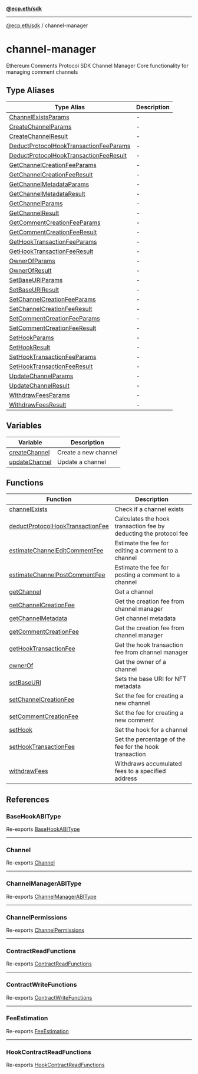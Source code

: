 [**@ecp.eth/sdk**](../index.mdx)

***

[@ecp.eth/sdk](/sdk-reference/index.mdx) / channel-manager

# channel-manager

Ethereum Comments Protocol SDK Channel Manager
Core functionality for managing comment channels

## Type Aliases

| Type Alias | Description |
| ------ | ------ |
| [ChannelExistsParams](/sdk-reference/channel-manager/type-aliases/ChannelExistsParams.mdx) | - |
| [CreateChannelParams](/sdk-reference/channel-manager/type-aliases/CreateChannelParams.mdx) | - |
| [CreateChannelResult](/sdk-reference/channel-manager/type-aliases/CreateChannelResult.mdx) | - |
| [DeductProtocolHookTransactionFeeParams](/sdk-reference/channel-manager/type-aliases/DeductProtocolHookTransactionFeeParams.mdx) | - |
| [DeductProtocolHookTransactionFeeResult](/sdk-reference/channel-manager/type-aliases/DeductProtocolHookTransactionFeeResult.mdx) | - |
| [GetChannelCreationFeeParams](/sdk-reference/channel-manager/type-aliases/GetChannelCreationFeeParams.mdx) | - |
| [GetChannelCreationFeeResult](/sdk-reference/channel-manager/type-aliases/GetChannelCreationFeeResult.mdx) | - |
| [GetChannelMetadataParams](/sdk-reference/channel-manager/type-aliases/GetChannelMetadataParams.mdx) | - |
| [GetChannelMetadataResult](/sdk-reference/channel-manager/type-aliases/GetChannelMetadataResult.mdx) | - |
| [GetChannelParams](/sdk-reference/channel-manager/type-aliases/GetChannelParams.mdx) | - |
| [GetChannelResult](/sdk-reference/channel-manager/type-aliases/GetChannelResult.mdx) | - |
| [GetCommentCreationFeeParams](/sdk-reference/channel-manager/type-aliases/GetCommentCreationFeeParams.mdx) | - |
| [GetCommentCreationFeeResult](/sdk-reference/channel-manager/type-aliases/GetCommentCreationFeeResult.mdx) | - |
| [GetHookTransactionFeeParams](/sdk-reference/channel-manager/type-aliases/GetHookTransactionFeeParams.mdx) | - |
| [GetHookTransactionFeeResult](/sdk-reference/channel-manager/type-aliases/GetHookTransactionFeeResult.mdx) | - |
| [OwnerOfParams](/sdk-reference/channel-manager/type-aliases/OwnerOfParams.mdx) | - |
| [OwnerOfResult](/sdk-reference/channel-manager/type-aliases/OwnerOfResult.mdx) | - |
| [SetBaseURIParams](/sdk-reference/channel-manager/type-aliases/SetBaseURIParams.mdx) | - |
| [SetBaseURIResult](/sdk-reference/channel-manager/type-aliases/SetBaseURIResult.mdx) | - |
| [SetChannelCreationFeeParams](/sdk-reference/channel-manager/type-aliases/SetChannelCreationFeeParams.mdx) | - |
| [SetChannelCreationFeeResult](/sdk-reference/channel-manager/type-aliases/SetChannelCreationFeeResult.mdx) | - |
| [SetCommentCreationFeeParams](/sdk-reference/channel-manager/type-aliases/SetCommentCreationFeeParams.mdx) | - |
| [SetCommentCreationFeeResult](/sdk-reference/channel-manager/type-aliases/SetCommentCreationFeeResult.mdx) | - |
| [SetHookParams](/sdk-reference/channel-manager/type-aliases/SetHookParams.mdx) | - |
| [SetHookResult](/sdk-reference/channel-manager/type-aliases/SetHookResult.mdx) | - |
| [SetHookTransactionFeeParams](/sdk-reference/channel-manager/type-aliases/SetHookTransactionFeeParams.mdx) | - |
| [SetHookTransactionFeeResult](/sdk-reference/channel-manager/type-aliases/SetHookTransactionFeeResult.mdx) | - |
| [UpdateChannelParams](/sdk-reference/channel-manager/type-aliases/UpdateChannelParams.mdx) | - |
| [UpdateChannelResult](/sdk-reference/channel-manager/type-aliases/UpdateChannelResult.mdx) | - |
| [WithdrawFeesParams](/sdk-reference/channel-manager/type-aliases/WithdrawFeesParams.mdx) | - |
| [WithdrawFeesResult](/sdk-reference/channel-manager/type-aliases/WithdrawFeesResult.mdx) | - |

## Variables

| Variable | Description |
| ------ | ------ |
| [createChannel](/sdk-reference/channel-manager/variables/createChannel.mdx) | Create a new channel |
| [updateChannel](/sdk-reference/channel-manager/variables/updateChannel.mdx) | Update a channel |

## Functions

| Function | Description |
| ------ | ------ |
| [channelExists](/sdk-reference/channel-manager/functions/channelExists.mdx) | Check if a channel exists |
| [deductProtocolHookTransactionFee](/sdk-reference/channel-manager/functions/deductProtocolHookTransactionFee.mdx) | Calculates the hook transaction fee by deducting the protocol fee |
| [estimateChannelEditCommentFee](/sdk-reference/channel-manager/functions/estimateChannelEditCommentFee.mdx) | Estimate the fee for editing a comment to a channel |
| [estimateChannelPostCommentFee](/sdk-reference/channel-manager/functions/estimateChannelPostCommentFee.mdx) | Estimate the fee for posting a comment to a channel |
| [getChannel](/sdk-reference/channel-manager/functions/getChannel.mdx) | Get a channel |
| [getChannelCreationFee](/sdk-reference/channel-manager/functions/getChannelCreationFee.mdx) | Get the creation fee from channel manager |
| [getChannelMetadata](/sdk-reference/channel-manager/functions/getChannelMetadata.mdx) | Get channel metadata |
| [getCommentCreationFee](/sdk-reference/channel-manager/functions/getCommentCreationFee.mdx) | Get the creation fee from channel manager |
| [getHookTransactionFee](/sdk-reference/channel-manager/functions/getHookTransactionFee.mdx) | Get the hook transaction fee from channel manager |
| [ownerOf](/sdk-reference/channel-manager/functions/ownerOf.mdx) | Get the owner of a channel |
| [setBaseURI](/sdk-reference/channel-manager/functions/setBaseURI.mdx) | Sets the base URI for NFT metadata |
| [setChannelCreationFee](/sdk-reference/channel-manager/functions/setChannelCreationFee.mdx) | Set the fee for creating a new channel |
| [setCommentCreationFee](/sdk-reference/channel-manager/functions/setCommentCreationFee.mdx) | Set the fee for creating a new comment |
| [setHook](/sdk-reference/channel-manager/functions/setHook.mdx) | Set the hook for a channel |
| [setHookTransactionFee](/sdk-reference/channel-manager/functions/setHookTransactionFee.mdx) | Set the percentage of the fee for the hook transaction |
| [withdrawFees](/sdk-reference/channel-manager/functions/withdrawFees.mdx) | Withdraws accumulated fees to a specified address |

## References

### BaseHookABIType

Re-exports [BaseHookABIType](/sdk-reference/channel-manager/types/type-aliases/BaseHookABIType.mdx)

***

### Channel

Re-exports [Channel](/sdk-reference/channel-manager/types/type-aliases/Channel.mdx)

***

### ChannelManagerABIType

Re-exports [ChannelManagerABIType](/sdk-reference/channel-manager/types/type-aliases/ChannelManagerABIType.mdx)

***

### ChannelPermissions

Re-exports [ChannelPermissions](/sdk-reference/channel-manager/types/type-aliases/ChannelPermissions.mdx)

***

### ContractReadFunctions

Re-exports [ContractReadFunctions](/sdk-reference/channel-manager/types/type-aliases/ContractReadFunctions.mdx)

***

### ContractWriteFunctions

Re-exports [ContractWriteFunctions](/sdk-reference/channel-manager/types/type-aliases/ContractWriteFunctions.mdx)

***

### FeeEstimation

Re-exports [FeeEstimation](/sdk-reference/channel-manager/types/type-aliases/FeeEstimation.mdx)

***

### HookContractReadFunctions

Re-exports [HookContractReadFunctions](/sdk-reference/channel-manager/types/type-aliases/HookContractReadFunctions.mdx)
